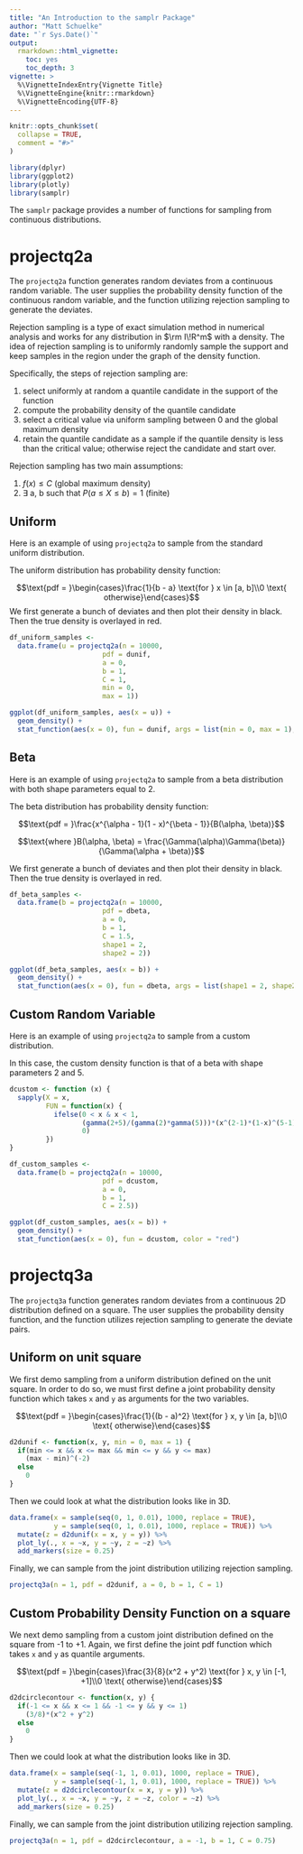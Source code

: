 ```yaml
---
title: "An Introduction to the samplr Package"
author: "Matt Schuelke"
date: "`r Sys.Date()`"
output: 
  rmarkdown::html_vignette: 
    toc: yes
    toc_depth: 3
vignette: >
  %\VignetteIndexEntry{Vignette Title}
  %\VignetteEngine{knitr::rmarkdown}
  %\VignetteEncoding{UTF-8}
---
```


```r
knitr::opts_chunk$set(
  collapse = TRUE,
  comment = "#>"
)

library(dplyr)
library(ggplot2)
library(plotly)
library(samplr)
```

The `samplr` package provides a number of functions for sampling from continuous distributions.

# projectq2a

The `projectq2a` function generates random deviates from a continuous random variable. The user supplies the probability density function of the continuous random variable, and the function utilizing rejection sampling to generate the deviates.

Rejection sampling is a type of exact simulation method in numerical analysis and works for any distribution in $\rm I\!R^m$ with a density. The idea of rejection sampling is to uniformly randomly sample the support and keep samples in the region under the graph of the density function.

Specifically, the steps of rejection sampling are:

1. select uniformly at random a quantile candidate in the support of the function 
2. compute the probability density of the quantile candidate
3. select a critical value via uniform sampling between 0 and the global maximum density
4. retain the quantile candidate as a sample if the quantile density is less than the critical value; otherwise reject the candidate and start over.

Rejection sampling has two main assumptions:

1. $f(x) \le C$ (global maximum density)
2. $\exists$ a, b such that $P(a \le X \le b) = 1$ (finite)

## Uniform

Here is an example of using `projectq2a` to sample from the standard uniform distribution.

The uniform distribution has probability density function:

$$\text{pdf = }\begin{cases}\frac{1}{b - a} \text{for } x \in [a, b]\\0 \text{ otherwise}\end{cases}$$
We first generate a bunch of deviates and then plot their density in black. Then the true density is overlayed in red.

```r
df_uniform_samples <- 
  data.frame(u = projectq2a(n = 10000, 
                       pdf = dunif, 
                       a = 0, 
                       b = 1, 
                       C = 1, 
                       min = 0, 
                       max = 1))

ggplot(df_uniform_samples, aes(x = u)) + 
  geom_density() + 
  stat_function(aes(x = 0), fun = dunif, args = list(min = 0, max = 1), color = "red")
```

## Beta

Here is an example of using `projectq2a` to sample from a beta distribution with both shape parameters equal to 2.

The beta distribution has probability density function:

$$\text{pdf = }\frac{x^{\alpha - 1}(1 - x)^{\beta - 1}}{B(\alpha, \beta)}$$

$$\text{where }B(\alpha, \beta) = \frac{\Gamma(\alpha)\Gamma(\beta)}{\Gamma(\alpha + \beta)}$$

We first generate a bunch of deviates and then plot their density in black. Then the true density is overlayed in red.

```r
df_beta_samples <- 
  data.frame(b = projectq2a(n = 10000, 
                       pdf = dbeta, 
                       a = 0, 
                       b = 1, 
                       C = 1.5, 
                       shape1 = 2, 
                       shape2 = 2))

ggplot(df_beta_samples, aes(x = b)) + 
  geom_density() + 
  stat_function(aes(x = 0), fun = dbeta, args = list(shape1 = 2, shape2 = 2), color = "red")
```

## Custom Random Variable

Here is an example of using `projectq2a` to sample from a custom distribution.

In this case, the custom density function is that of a beta with shape parameters 2 and 5.

```r
dcustom <- function (x) {
  sapply(X = x, 
         FUN = function(x) {
           ifelse(0 < x & x < 1, 
                  (gamma(2+5)/(gamma(2)*gamma(5)))*(x^(2-1)*(1-x)^(5-1)), 
                  0)
         })
}

df_custom_samples <- 
  data.frame(b = projectq2a(n = 10000, 
                       pdf = dcustom, 
                       a = 0, 
                       b = 1, 
                       C = 2.5))

ggplot(df_custom_samples, aes(x = b)) + 
  geom_density() + 
  stat_function(aes(x = 0), fun = dcustom, color = "red")
```

# projectq3a

The `projectq3a` function generates random deviates from a continuous 2D distribution defined on a square. The user supplies the probability density function, and the function utilizes rejection sampling to generate the deviate pairs.

## Uniform on unit square

We first demo sampling from a uniform distribution defined on the unit square. In order to do so, we must first define a joint probability density function which takes `x` and `y` as arguments for the two variables.

$$\text{pdf = }\begin{cases}\frac{1}{(b - a)^2} \text{for } x, y \in [a, b]\\0 \text{ otherwise}\end{cases}$$

```r
d2dunif <- function(x, y, min = 0, max = 1) {
  if(min <= x && x <= max && min <= y && y <= max)
    (max - min)^(-2)
  else
    0
}
```

Then we could look at what the distribution looks like in 3D.

```r
data.frame(x = sample(seq(0, 1, 0.01), 1000, replace = TRUE),
           y = sample(seq(0, 1, 0.01), 1000, replace = TRUE)) %>%
  mutate(z = d2dunif(x = x, y = y)) %>%
  plot_ly(., x = ~x, y = ~y, z = ~z) %>% 
  add_markers(size = 0.25)
```

Finally, we can sample from the joint distribution utilizing rejection sampling.

```r
projectq3a(n = 1, pdf = d2dunif, a = 0, b = 1, C = 1)
```

## Custom Probability Density Function on a square

We next demo sampling from a custom joint distribution defined on the square from -1 to +1. Again, we first define the joint pdf function which takes `x` and `y` as quantile arguments.

$$\text{pdf = }\begin{cases}\frac{3}{8}(x^2 + y^2) \text{for } x, y \in [-1, +1]\\0 \text{ otherwise}\end{cases}$$

```r
d2dcirclecontour <- function(x, y) {
  if(-1 <= x && x <= 1 && -1 <= y && y <= 1)
    (3/8)*(x^2 + y^2)
  else
    0
}
```

Then we could look at what the distribution looks like in 3D.

```r
data.frame(x = sample(seq(-1, 1, 0.01), 1000, replace = TRUE), 
           y = sample(seq(-1, 1, 0.01), 1000, replace = TRUE)) %>% 
  mutate(z = d2dcirclecontour(x = x, y = y)) %>% 
  plot_ly(., x = ~x, y = ~y, z = ~z, color = ~z) %>% 
  add_markers(size = 0.25)
```

Finally, we can sample from the joint distribution utilizing rejection sampling.

```r
projectq3a(n = 1, pdf = d2dcirclecontour, a = -1, b = 1, C = 0.75)
```
